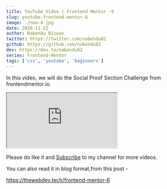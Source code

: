 ```yaml
---
title: YouTube Video | Frontend Mentor -6
slug: youtube-frontend-mentor-6
image: ./new-4.jpg
date: 2020-11-22
author: Nabendu Biswas
twitter: https://twitter.com/nabendu82
github: https://github.com/nabendu82
dev: https://dev.to/nabendu82
series: Frontend-Mentor
tags: ['css', 'youtube', 'beginners']
---
```


In this video, we will do the Social Proof Section Challenge from frontendmentor.io. 

<div className={styles.resp__container}>

<iframe className={styles.resp__iframe} src="https://www.youtube.com/embed/o5kVdX5lXz0" gesture="media"  allow="encrypted-media" allowfullscreen></iframe>

</div>

Please do like it and [Subscribe](https://www.youtube.com/channel/UCRf7mazcufqZxd2pR3oQJuQ?sub_confirmation=1) to my channel for more videos.

You can also read it in blog format,from this post -

https://thewebdev.tech/frontend-mentor-6


